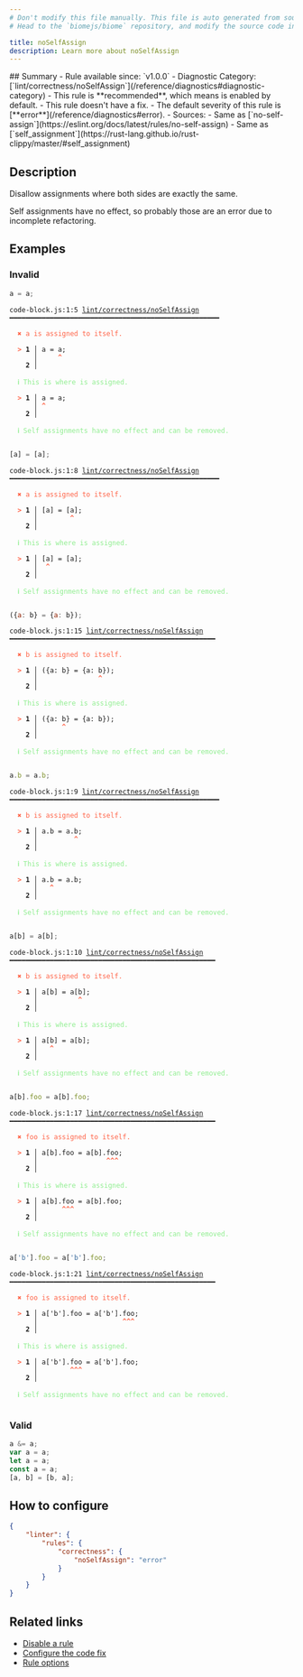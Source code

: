 ```yaml
---
# Don't modify this file manually. This file is auto generated from source, and you will lose your changes next time the website is built.
# Head to the `biomejs/biome` repository, and modify the source code in there.

title: noSelfAssign
description: Learn more about noSelfAssign
---
```


<Tabs>
<TabItem label="JavaScript (and super languages)" icon="seti:javascript">
## Summary
- Rule available since: `v1.0.0`
- Diagnostic Category: [`lint/correctness/noSelfAssign`](/reference/diagnostics#diagnostic-category)
- This rule is **recommended**, which means is enabled by default.
- This rule doesn't have a fix.
- The default severity of this rule is [**error**](/reference/diagnostics#error).
- Sources: 
  - Same as [`no-self-assign`](https://eslint.org/docs/latest/rules/no-self-assign)
  - Same as [`self_assignment`](https://rust-lang.github.io/rust-clippy/master/#self_assignment)

## Description
Disallow assignments where both sides are exactly the same.

Self assignments have no effect, so probably those are an error due to incomplete refactoring.

## Examples

### Invalid

```js
a = a;
```

<pre class="language-text"><code class="language-text">code-block.js:1:5 <a href="https://biomejs.dev/linter/rules/no-self-assign">lint/correctness/noSelfAssign</a> ━━━━━━━━━━━━━━━━━━━━━━━━━━━━━━━━━━━━━━━━━━━━━━━━━━━━<br /><br />  <strong><span style="color: Tomato;">✖</span></strong> <span style="color: Tomato;">a is assigned to itself.</span><br />  <br />  <strong><span style="color: Tomato;">&gt;</span></strong> <strong>1 │ </strong>a = a;<br />   <strong>   │ </strong>    <strong><span style="color: Tomato;">^</span></strong><br />    <strong>2 │ </strong><br />  <br />  <strong><span style="color: lightgreen;">ℹ</span></strong> <span style="color: lightgreen;">This is where is assigned.</span><br />  <br />  <strong><span style="color: Tomato;">&gt;</span></strong> <strong>1 │ </strong>a = a;<br />   <strong>   │ </strong><strong><span style="color: Tomato;">^</span></strong><br />    <strong>2 │ </strong><br />  <br />  <strong><span style="color: lightgreen;">ℹ</span></strong> <span style="color: lightgreen;">Self assignments have no effect and can be removed.</span><br />  <br /></code></pre>

```js
[a] = [a];
```

<pre class="language-text"><code class="language-text">code-block.js:1:8 <a href="https://biomejs.dev/linter/rules/no-self-assign">lint/correctness/noSelfAssign</a> ━━━━━━━━━━━━━━━━━━━━━━━━━━━━━━━━━━━━━━━━━━━━━━━━━━━━<br /><br />  <strong><span style="color: Tomato;">✖</span></strong> <span style="color: Tomato;">a is assigned to itself.</span><br />  <br />  <strong><span style="color: Tomato;">&gt;</span></strong> <strong>1 │ </strong>[a] = [a];<br />   <strong>   │ </strong>       <strong><span style="color: Tomato;">^</span></strong><br />    <strong>2 │ </strong><br />  <br />  <strong><span style="color: lightgreen;">ℹ</span></strong> <span style="color: lightgreen;">This is where is assigned.</span><br />  <br />  <strong><span style="color: Tomato;">&gt;</span></strong> <strong>1 │ </strong>[a] = [a];<br />   <strong>   │ </strong> <strong><span style="color: Tomato;">^</span></strong><br />    <strong>2 │ </strong><br />  <br />  <strong><span style="color: lightgreen;">ℹ</span></strong> <span style="color: lightgreen;">Self assignments have no effect and can be removed.</span><br />  <br /></code></pre>

```js
({a: b} = {a: b});
```

<pre class="language-text"><code class="language-text">code-block.js:1:15 <a href="https://biomejs.dev/linter/rules/no-self-assign">lint/correctness/noSelfAssign</a> ━━━━━━━━━━━━━━━━━━━━━━━━━━━━━━━━━━━━━━━━━━━━━━━━━━━<br /><br />  <strong><span style="color: Tomato;">✖</span></strong> <span style="color: Tomato;">b is assigned to itself.</span><br />  <br />  <strong><span style="color: Tomato;">&gt;</span></strong> <strong>1 │ </strong>(&#123;a: b&#125; = &#123;a: b&#125;);<br />   <strong>   │ </strong>              <strong><span style="color: Tomato;">^</span></strong><br />    <strong>2 │ </strong><br />  <br />  <strong><span style="color: lightgreen;">ℹ</span></strong> <span style="color: lightgreen;">This is where is assigned.</span><br />  <br />  <strong><span style="color: Tomato;">&gt;</span></strong> <strong>1 │ </strong>(&#123;a: b&#125; = &#123;a: b&#125;);<br />   <strong>   │ </strong>     <strong><span style="color: Tomato;">^</span></strong><br />    <strong>2 │ </strong><br />  <br />  <strong><span style="color: lightgreen;">ℹ</span></strong> <span style="color: lightgreen;">Self assignments have no effect and can be removed.</span><br />  <br /></code></pre>

```js
a.b = a.b;
```

<pre class="language-text"><code class="language-text">code-block.js:1:9 <a href="https://biomejs.dev/linter/rules/no-self-assign">lint/correctness/noSelfAssign</a> ━━━━━━━━━━━━━━━━━━━━━━━━━━━━━━━━━━━━━━━━━━━━━━━━━━━━<br /><br />  <strong><span style="color: Tomato;">✖</span></strong> <span style="color: Tomato;">b is assigned to itself.</span><br />  <br />  <strong><span style="color: Tomato;">&gt;</span></strong> <strong>1 │ </strong>a.b = a.b;<br />   <strong>   │ </strong>        <strong><span style="color: Tomato;">^</span></strong><br />    <strong>2 │ </strong><br />  <br />  <strong><span style="color: lightgreen;">ℹ</span></strong> <span style="color: lightgreen;">This is where is assigned.</span><br />  <br />  <strong><span style="color: Tomato;">&gt;</span></strong> <strong>1 │ </strong>a.b = a.b;<br />   <strong>   │ </strong>  <strong><span style="color: Tomato;">^</span></strong><br />    <strong>2 │ </strong><br />  <br />  <strong><span style="color: lightgreen;">ℹ</span></strong> <span style="color: lightgreen;">Self assignments have no effect and can be removed.</span><br />  <br /></code></pre>

```js
a[b] = a[b];
```

<pre class="language-text"><code class="language-text">code-block.js:1:10 <a href="https://biomejs.dev/linter/rules/no-self-assign">lint/correctness/noSelfAssign</a> ━━━━━━━━━━━━━━━━━━━━━━━━━━━━━━━━━━━━━━━━━━━━━━━━━━━<br /><br />  <strong><span style="color: Tomato;">✖</span></strong> <span style="color: Tomato;">b is assigned to itself.</span><br />  <br />  <strong><span style="color: Tomato;">&gt;</span></strong> <strong>1 │ </strong>a[b] = a[b];<br />   <strong>   │ </strong>         <strong><span style="color: Tomato;">^</span></strong><br />    <strong>2 │ </strong><br />  <br />  <strong><span style="color: lightgreen;">ℹ</span></strong> <span style="color: lightgreen;">This is where is assigned.</span><br />  <br />  <strong><span style="color: Tomato;">&gt;</span></strong> <strong>1 │ </strong>a[b] = a[b];<br />   <strong>   │ </strong>  <strong><span style="color: Tomato;">^</span></strong><br />    <strong>2 │ </strong><br />  <br />  <strong><span style="color: lightgreen;">ℹ</span></strong> <span style="color: lightgreen;">Self assignments have no effect and can be removed.</span><br />  <br /></code></pre>

```js
a[b].foo = a[b].foo;
```

<pre class="language-text"><code class="language-text">code-block.js:1:17 <a href="https://biomejs.dev/linter/rules/no-self-assign">lint/correctness/noSelfAssign</a> ━━━━━━━━━━━━━━━━━━━━━━━━━━━━━━━━━━━━━━━━━━━━━━━━━━━<br /><br />  <strong><span style="color: Tomato;">✖</span></strong> <span style="color: Tomato;">foo is assigned to itself.</span><br />  <br />  <strong><span style="color: Tomato;">&gt;</span></strong> <strong>1 │ </strong>a[b].foo = a[b].foo;<br />   <strong>   │ </strong>                <strong><span style="color: Tomato;">^</span></strong><strong><span style="color: Tomato;">^</span></strong><strong><span style="color: Tomato;">^</span></strong><br />    <strong>2 │ </strong><br />  <br />  <strong><span style="color: lightgreen;">ℹ</span></strong> <span style="color: lightgreen;">This is where is assigned.</span><br />  <br />  <strong><span style="color: Tomato;">&gt;</span></strong> <strong>1 │ </strong>a[b].foo = a[b].foo;<br />   <strong>   │ </strong>     <strong><span style="color: Tomato;">^</span></strong><strong><span style="color: Tomato;">^</span></strong><strong><span style="color: Tomato;">^</span></strong><br />    <strong>2 │ </strong><br />  <br />  <strong><span style="color: lightgreen;">ℹ</span></strong> <span style="color: lightgreen;">Self assignments have no effect and can be removed.</span><br />  <br /></code></pre>

```js
a['b'].foo = a['b'].foo;
```

<pre class="language-text"><code class="language-text">code-block.js:1:21 <a href="https://biomejs.dev/linter/rules/no-self-assign">lint/correctness/noSelfAssign</a> ━━━━━━━━━━━━━━━━━━━━━━━━━━━━━━━━━━━━━━━━━━━━━━━━━━━<br /><br />  <strong><span style="color: Tomato;">✖</span></strong> <span style="color: Tomato;">foo is assigned to itself.</span><br />  <br />  <strong><span style="color: Tomato;">&gt;</span></strong> <strong>1 │ </strong>a['b'].foo = a['b'].foo;<br />   <strong>   │ </strong>                    <strong><span style="color: Tomato;">^</span></strong><strong><span style="color: Tomato;">^</span></strong><strong><span style="color: Tomato;">^</span></strong><br />    <strong>2 │ </strong><br />  <br />  <strong><span style="color: lightgreen;">ℹ</span></strong> <span style="color: lightgreen;">This is where is assigned.</span><br />  <br />  <strong><span style="color: Tomato;">&gt;</span></strong> <strong>1 │ </strong>a['b'].foo = a['b'].foo;<br />   <strong>   │ </strong>       <strong><span style="color: Tomato;">^</span></strong><strong><span style="color: Tomato;">^</span></strong><strong><span style="color: Tomato;">^</span></strong><br />    <strong>2 │ </strong><br />  <br />  <strong><span style="color: lightgreen;">ℹ</span></strong> <span style="color: lightgreen;">Self assignments have no effect and can be removed.</span><br />  <br /></code></pre>

### Valid

```js
a &= a;
var a = a;
let a = a;
const a = a;
[a, b] = [b, a];
```

## How to configure
```json title="biome.json"
{
	"linter": {
		"rules": {
			"correctness": {
				"noSelfAssign": "error"
			}
		}
	}
}

```
## Related links

- [Disable a rule](/linter/#disable-a-rule)
- [Configure the code fix](/linter#configure-the-code-fix)
- [Rule options](/linter/#rule-options)

</TabItem>
</Tabs>

